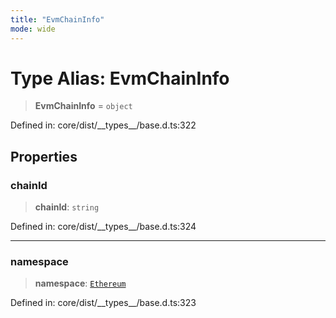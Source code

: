 ```yaml
---
title: "EvmChainInfo"
mode: wide
---
```

  
# Type Alias: EvmChainInfo

> **EvmChainInfo** = `object`

Defined in: core/dist/\_\_types\_\_/base.d.ts:322

## Properties

### chainId

> **chainId**: `string`

Defined in: core/dist/\_\_types\_\_/base.d.ts:324

***

### namespace

> **namespace**: [`Ethereum`](../Chain/readme#ethereum)

Defined in: core/dist/\_\_types\_\_/base.d.ts:323

